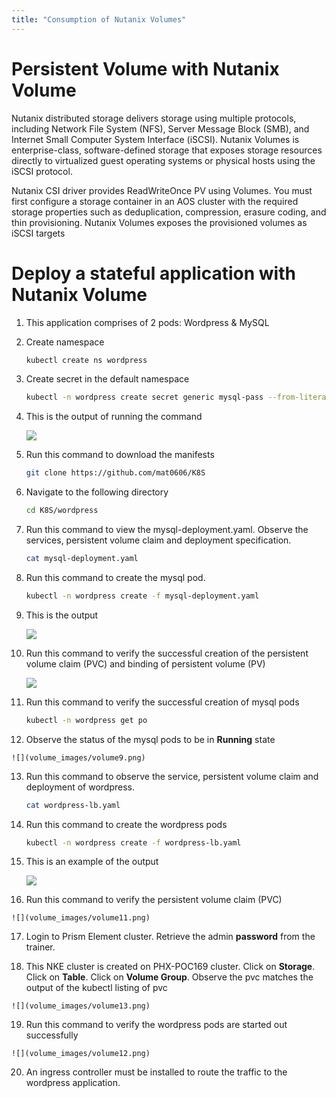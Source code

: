 ```yaml
---
title: "Consumption of Nutanix Volumes"
---
```


# Persistent Volume with Nutanix Volume

Nutanix distributed storage delivers storage using multiple protocols, including Network File System (NFS), Server Message Block (SMB), and Internet Small Computer System Interface (iSCSI). Nutanix Volumes is enterprise-class, software-defined storage that exposes storage resources directly to virtualized guest operating systems or physical hosts using the iSCSI protocol.

Nutanix CSI driver provides ReadWriteOnce PV using Volumes. You must first configure a storage container in an AOS cluster with the required storage properties such as deduplication, compression, erasure coding, and thin provisioning.  Nutanix Volumes exposes the provisioned volumes as iSCSI targets

# Deploy a stateful application with Nutanix Volume

1.	This application comprises of 2 pods: Wordpress & MySQL

2.	Create namespace

    ```bash
    kubectl create ns wordpress

3.	Create secret in the default namespace

    ```bash
    kubectl -n wordpress create secret generic mysql-pass --from-literal=password=’Nutanix/4u’

4.	This is the output of running the command

    ![](volume_images/volume6.png)

5.	Run this command to download the manifests

    ```bash
    git clone https://github.com/mat0606/K8S

6.  Navigate to the following directory

    ```bash
    cd K8S/wordpress

7.  Run this command to view the mysql-deployment.yaml.  Observe the services, persistent volume claim and deployment specification.

    ```bash
    cat mysql-deployment.yaml

8.  Run this command to create the mysql pod.

    ```bash
    kubectl -n wordpress create -f mysql-deployment.yaml

9.  This is the output

    ![](volume_images/volume7.png)

10.	Run this command to verify the successful creation of the persistent volume claim (PVC) and binding of persistent volume (PV)

    ![](volume_images/volume8.png)

11.	Run this command to verify the successful creation of mysql pods

    ```bash
    kubectl -n wordpress get po 

12.  Observe the status of the mysql pods to be in **Running** state

    ![](volume_images/volume9.png)

13. Run this command to observe the service, persistent volume claim and deployment of wordpress.
    
    ```bash
    cat wordpress-lb.yaml

14. Run this command to create the wordpress pods

    ```bash
    kubectl -n wordpress create -f wordpress-lb.yaml

15.	This is an example of the output

    ![](volume_images/volume10.png)

16.  Run this command to verify the persistent volume claim (PVC)

    ![](volume_images/volume11.png)

17.	Login to Prism Element cluster.  Retrieve the admin **password** from the trainer.  

18.  This NKE cluster is created on PHX-POC169 cluster. Click on **Storage**.  Click on **Table**.  Click on **Volume Group**.  Observe the pvc matches the output of the kubectl listing of pvc

    ![](volume_images/volume13.png)

19.  Run this command to verify the wordpress pods are started out successfully

    ![](volume_images/volume12.png)

20.  An ingress controller must be installed to route the traffic to the wordpress application.



